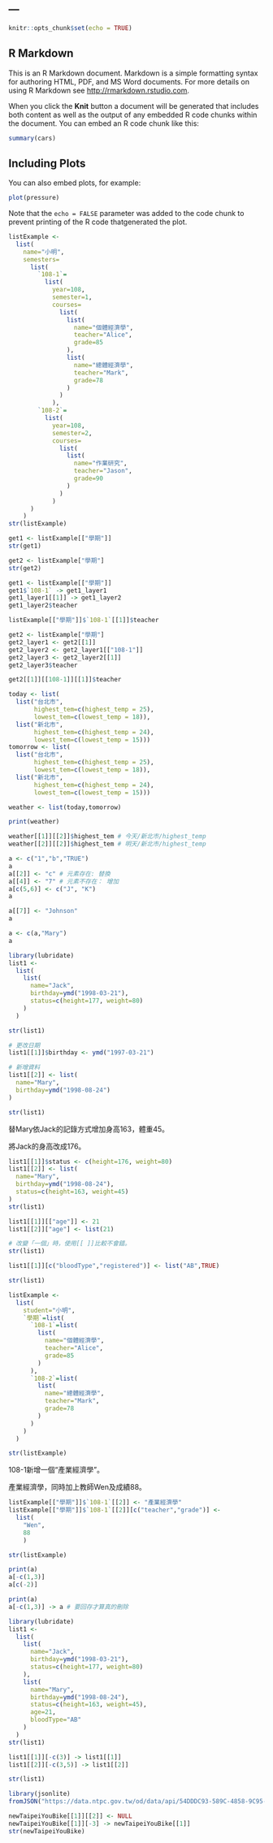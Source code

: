 ---
---

```r
knitr::opts_chunk$set(echo = TRUE)
```

## R Markdown

This is an R Markdown document. Markdown is a simple formatting syntax for authoring HTML, PDF, and MS Word documents. For more details on using R Markdown see <http://rmarkdown.rstudio.com>.

When you click the **Knit** button a document will be generated that includes both content as well as the output of any embedded R code chunks within the document. You can embed an R code chunk like this:

```r
summary(cars)
```

## Including Plots

You can also embed plots, for example:

```r
plot(pressure)
```

Note that the `echo = FALSE` parameter was added to the code chunk to prevent printing of the R code thatgenerated the plot.


```r
listExample <- 
  list(
    name="小明",
    semesters=
      list(
        `108-1`=
          list(
            year=108,
            semester=1,
            courses=
              list(
                list(
                  name="個體經濟學",
                  teacher="Alice",
                  grade=85
                ),
                list(
                  name="總體經濟學",
                  teacher="Mark",
                  grade=78
                )
              )
            ),
        `108-2`=
          list(
            year=108,
            semester=2,
            courses=
              list(
                list(
                  name="作業研究",
                  teacher="Jason",
                  grade=90
                )
              )
            )
      ) 
    )
str(listExample)
```

```r
get1 <- listExample[["學期"]]
str(get1)

```

```r
get2 <- listExample["學期"]
str(get2)
```


```r
get1 <- listExample[["學期"]]
get1$`108-1` -> get1_layer1
get1_layer1[[1]] -> get1_layer2
get1_layer2$teacher

listExample[["學期"]]$`108-1`[[1]]$teacher
```

```r
get2 <- listExample["學期"]
get2_layer1 <- get2[[1]]
get2_layer2 <- get2_layer1[["108-1"]]
get2_layer3 <- get2_layer2[[1]]
get2_layer3$teacher

get2[[1]][[108-1]][[1]]$teacher
```

```r
today <- list(
  list("台北市",
       highest_tem=c(highest_temp = 25),
       lowest_tem=c(lowest_temp = 18)),
  list("新北市",
       highest_tem=c(highest_temp = 24),
       lowest_tem=c(lowest_temp = 15)))
tomorrow <- list(
  list("台北市",
       highest_tem=c(highest_temp = 25),
       lowest_tem=c(lowest_temp = 18)),
  list("新北市",
       highest_tem=c(highest_temp = 24),
       lowest_tem=c(lowest_temp = 15)))

weather <- list(today,tomorrow)

print(weather)
```

```r
weather[[1]][[2]]$highest_tem # 今天/新北市/highest_temp
weather[[2]][[2]]$highest_tem # 明天/新北市/highest_temp
```

```r
a <- c("1","b","TRUE")
a
a[[2]] <- "c" # 元素存在: 替換
a[[4]] <- "7" # 元素不存在： 增加
a[c(5,6)] <- c("J", "K")
a
```

```r
a[[7]] <- "Johnson"
a

a <- c(a,"Mary")
a
```


```r
library(lubridate)
list1 <- 
  list(
    list(
      name="Jack",
      birthday=ymd("1998-03-21"),
      status=c(height=177, weight=80)
    )
  )

str(list1)
```

```r
# 更改日期
list1[[1]]$birthday <- ymd("1997-03-21")

# 新增資料
list1[[2]] <- list(
  name="Mary",
  birthday=ymd("1998-08-24")
)

str(list1)
```

替Mary依Jack的記錄方式增加身高163，體重45。

將Jack的身高改成176。
```r
list1[[1]]$status <- c(height=176, weight=80)
list1[[2]] <- list(
  name="Mary",
  birthday=ymd("1998-08-24"),
  status=c(height=163, weight=45)
)
str(list1)
```

```r
list1[[1]][["age"]] <- 21
list1[[2]]["age"] <- list(21)

# 改變「一個」時，使用[[ ]]比較不會錯。
str(list1)
```

```r
list1[[1]][c("bloodType","registered")] <- list("AB",TRUE)

str(list1)
```

```r
listExample <- 
  list(
    student="小明",
    `學期`=list(
      `108-1`=list(
        list(
          name="個體經濟學",
          teacher="Alice",
          grade=85
        )
      ),
      `108-2`=list(
        list(
          name="總體經濟學",
          teacher="Mark",
          grade=78
        )
      )
    )
  )

str(listExample)
```

108-1新增一個“產業經濟學”。

產業經濟學，同時加上教師Wen及成績88。
```r
listExample[["學期"]]$`108-1`[[2]] <- "產業經濟學"
listExample[["學期"]]$`108-1`[[2]][c("teacher","grade")] <- 
  list(
    "Wen",
    88
    )

str(listExample)
```

```r
print(a)
a[-c(1,3)]
a[c(-2)]

print(a)
a[-c(1,3)] -> a # 要回存才算真的刪除
```

```r
library(lubridate)
list1 <- 
  list(
    list(
      name="Jack",
      birthday=ymd("1998-03-21"),
      status=c(height=177, weight=80)
    ),
    list(
      name="Mary",
      birthday=ymd("1998-08-24"),
      status=c(height=163, weight=45),
      age=21,
      bloodType="AB"
    )
  )
str(list1)
```

```r
list1[[1]][-c(3)] -> list1[[1]]
list1[[2]][-c(3,5)] -> list1[[2]]

str(list1)
```

```r
library(jsonlite)
fromJSON("https://data.ntpc.gov.tw/od/data/api/54DDDC93-589C-4858-9C95-18B2046CC1FC?$format=json", simplifyDataFrame = F) -> newTaipeiYouBike

newTaipeiYouBike[[1]][[2]] <- NULL
newTaipeiYouBike[[1]][-3] -> newTaipeiYouBike[[1]]
str(newTaipeiYouBike)
```

